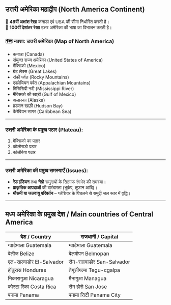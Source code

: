 ## उत्तरी अमेरिका महाद्वीप (North America Continent)

📍 **49वीं अक्षांश रेखा** कनाडा एवं USA की सीमा निर्धारित करती है।  
📍 **100वीं देशांतर रेखा** उत्तर अमेरिका की भाषा का विभाजन करती है।

### 🗺️ नक्शा: उत्तरी अमेरिका (Map of North America)

- कनाडा (Canada)
- संयुक्त राज्य अमेरिका (United States of America)
- मैक्सिको (Mexico)
- ग्रेट लेक्स (Great Lakes)
- रॉकी पर्वत (Rocky Mountains)
- एपलेचियन पर्वत (Appalachian Mountains)
- मिसिसिपी नदी (Mississippi River)
- मैक्सिको की खाड़ी (Gulf of Mexico)
- अलास्का (Alaska)
- हडसन खाड़ी (Hudson Bay)
- कैरेबियन सागर (Caribbean Sea)

---

### उत्तरी अमेरिका के प्रमुख पठार (Plateau):

1. मेक्सिको का पठार  
2. कोलोराडो पठार  
3. कोलंबिया पठार

---

### उत्तरी अमेरिका की प्रमुख समस्याएँ (Issues):

- **रेड इंडियन** तथा **नेग्रो** समुदायों के खिलाफ रंगभेद की समस्या।  
- **प्राकृतिक आपदाओं** की बारंबारता (भूकंप, तूफान आदि)।  
- **मौसमी या जलवायु परिवर्तन** – ग्लेशियर के पिघलने से समुद्री जल स्तर में वृद्धि।

---

## मध्य अमेरिका के प्रमुख देश / Main countries of Central America

| देश / Country        | राजधानी / Capital         |
|----------------------|---------------------------|
| ग्वाटेमाला Guatemala | ग्वाटेमाला Guatemala      |
| बेलीज Belize         | बेलमोपन Belmopan         |
| एल-साल्वाडोर El-Salvador | सैन-साल्वाडोर San-Salvador |
| होंडुरास Honduras     | तेगूसीगल्पा Tegu-cgalpa   |
| निकारागुआ Nicaragua  | मैनागुआ Managua          |
| कोस्टा रिका Costa Rica | सैन होसे San Jose         |
| पनामा Panama         | पनामा सिटी Panama City     |
